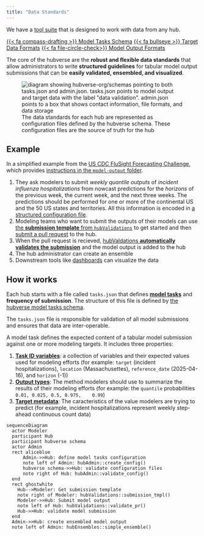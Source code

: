 ```yaml
---
title: "Data Standards"
---
```


:::{.callout-tip}

We have a [tool suite](software.qmd) that is designed to work with data from any
hub.

:::


[{{< fa compass-drafting >}} Model Tasks Schema](https://hubverse.io/en/latest/user-guide/hub-config.html#model-tasks-schema){.btn .btn-outline-dark .ms-auto}
[{{< fa bullseye >}} Target Data Formats](https://hubverse.io/en/latest/user-guide/target-data.html){.btn .btn-outline-dark .ms-auto}
[{{< fa file-circle-check>}} Model Output Formats](https://hubverse.io/en/latest/user-guide/model-output.html){.btn .btn-outline-dark .ms-auto}

The core of the hubverse are the **robust and flexible data standards** that
allow administrators to write **structured guidelines** for tabular model
output submissions that can be **easily validated, ensembled, and visualized**.

![The data standards for each hub are represented as configuration files defined by the hubverse schema. These configuration files are the source of truth for the hub](/includes/img/hub-data-config.png){alt='diagram showing hubverse-org/schemas pointing to both tasks.json and admin.json. tasks.json points to model output and target data with the label "data validation". admin.json points to a box that shows contact information, file formats, and data storage'}

## Example

In a simplified example from the [US CDC FluSight Forecasting
Challenge](https://github.com/cdcepi/FluSight-forecast-hub/), which provides
[instructions in the `model-output`
folder](https://github.com/cdcepi/FluSight-forecast-hub/tree/main/model-output#readme).

1. They ask modelers to submit _weekly_ _quantile outputs_ of _incident
influenza hospitalizations_ from nowcast predictions for the _horizons_ of the
previous week, the current week, and the next three weeks. The predictions
should be performed for one or more of the continental US and the 50 US states
and territories. All this information is encoded in [a structured configuration file](https://github.com/cdcepi/FluSight-forecast-hub/blob/c24e390459a1d2bf52771f6514920ba3d8dea347/hub-config/tasks.json#L157-L335).
2. Modeling teams who want to submit the outputs of their models can use [the
**submission template** from
`hubValidations`](https://hubverse.io/en/latest/user-guide/model-output.html#submission-template)
to get started and then [submit a pull
request](https://docs.github.com/articles/about-pull-requests) to the hub.
3. When the pull request is recieved, [hubValdations **automatically validates the submission**](https://hubverse-org.github.io/hubValidations/articles/validate-pr.html) and the model output is added to the hub
4. The hub administrator can create an ensemble
5. Downstream tools like [dashboards](https://hubverse.io/en/latest/user-guide/dashboards.html) can visualize the data


## How it works

Each hub starts with a file called `tasks.json` that defines [**model tasks**](https://hubverse.io/en/latest/user-guide/tasks.html) and **frequency of submission**. The structure of this file is defined by [the hubverse model tasks schema](https://hubverse.io/en/latest/user-guide/dashboards.html).

The `tasks.json` file is responsible for validation of all model submissions
and ensures that data are inter-operable.

A model task defines the expected content of a
tabular model submission against one or more modeling targets. It includes
three properties:

1. [**Task ID
   variables**](https://hubverse.io/en/latest/user-guide/tasks.html#usage-of-task-id-variables):
   a collection of variables and their expected values used for modeling
   efforts (for example: `target` (incident hospitalizations), `location`
   (Massachusettes), `reference_date` (2025-04-16), and `horizon` (-1))
2. [**Output
   types**](https://hubverse.io/en/latest/user-guide/tasks.html#output-types):
   The method modelers should use to summarize the results of their modeling
   efforts (for example: the `quantile` probabilities `0.01, 0.025, 0.5, 0.975,
   0.99`)
3. [**Target
   metadata**](https://hubverse.io/en/latest/user-guide/tasks.html#target-metadata):
   The caracteristics of the value modelers are trying to predict (for example,
   incident hospitalizations represent weekly step-ahead continuous count data)



```mermaid
sequenceDiagram
  actor Modeler
  participant Hub
  participant hubverse schema
  actor Admin
  rect aliceblue
      Admin->>Hub: define model tasks configuration
      note left of Admin: hubAdmin::create_config()
      hubverse schema->>Hub: validate configuration files
      note right of Hub: hubAdmin::validate_config()
  end
  rect ghostwhite
    Hub-->Modeler: Get submission template
    note right of Modeler: hubValidations::submission_tmpl()
    Modeler->>Hub: Submit model output
    note left of Hub: hubValidations::validate_pr()
    Hub->>Hub: validate model submission
  end
  Admin->>Hub: create ensembled model output
  note left of Admin: hubEnsembles::simple_ensemble()

```

